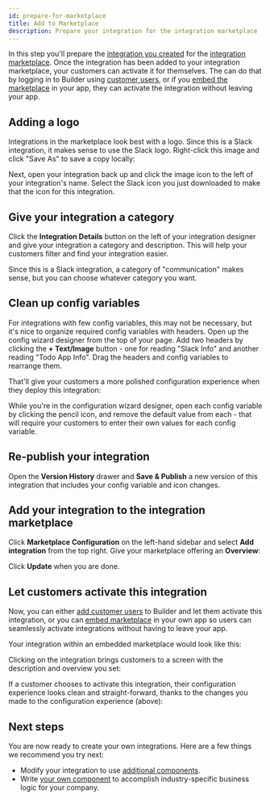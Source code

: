 ```yaml
---
id: prepare-for-marketplace
title: Add to Marketplace
description: Prepare your integration for the integration marketplace
---
```



In this step you'll prepare the [integration you created](/composer/builder/getting-started/first-integration/build-first-integration.mdx) for the [integration marketplace](/composer/builder/integration-marketplace.mdx).
Once the integration has been added to your integration marketplace, your customers can activate it for themselves.
The can do that by logging in to Builder using [customer users](/composer/builder/users.mdx#customer-users), or if you [embed the marketplace](/composer/builder/embedding-marketplace.mdx) in your app, they can activate the integration without leaving your app.

## Adding a logo

Integrations in the marketplace look best with a logo.
Since this is a Slack integration, it makes sense to use the Slack logo.
Right-click this image and click "Save As" to save a copy locally:

<Screenshot
  filename="getting-started/prepare-for-integration-marketplace/slack-icon.png"
  maxWidth="200px"
  alt="Slack icon"
  appFrame={false}
/>

Next, open your integration back up and click the image icon to the left of your integration's name.
Select the Slack icon you just downloaded to make that the icon for this integration.

<Screenshot
  filename="getting-started/prepare-for-integration-marketplace/add-icon.png"
  maxWidth="350px"
  alt="Add icon to integration in Builder app"
/>

## Give your integration a category

Click the **Integration Details** button on the left of your integration designer and give your integration a category and description.
This will help your customers filter and find your integration easier.

Since this is a Slack integration, a category of "communication" makes sense, but you can choose whatever category you want.

<Screenshot
  filename="getting-started/prepare-for-integration-marketplace/add-category.png"
  maxWidth="500px"
  alt="Add category to integration in Builder app"
/>

## Clean up config variables

For integrations with few config variables, this may not be necessary, but it's nice to organize required config variables with headers.
Open up the config wizard designer from the top of your page.
Add two headers by clicking the **+ Text/Image** button - one for reading "Slack Info" and another reading "Todo App Info". Drag the headers and config variables to rearrange them.

That'll give your customers a more polished configuration experience when they deploy this integration:

<Screenshot
  filename="getting-started/prepare-for-integration-marketplace/clean-up-config-variables.png"
  maxWidth="700px"
  alt="Clean up config variables in Builder app"
/>

While you're in the configuration wizard designer, open each config variable by clicking the pencil icon, and remove the default value from each - that will require your customers to enter their own values for each config variable.

## Re-publish your integration

Open the **Version History** drawer and **Save & Publish** a new version of this integration that includes your config variable and icon changes.

<Screenshot
  filename="getting-started/prepare-for-integration-marketplace/republish.png"
  maxWidth="480px"
  alt="Republish integration in Builder app"
/>

## Add your integration to the integration marketplace

Click **Marketplace Configuration** on the left-hand sidebar and select **Add integration** from the top right.
Give your marketplace offering an **Overview**:

<Screenshot
  filename="getting-started/prepare-for-integration-marketplace/configure-integration-marketplace.png"
  maxWidth="500px"
  alt="Configur integration overview for integration marketplace via Builder app"
/>

Click **Update** when you are done.

## Let customers activate this integration

Now, you can either [add customer users](/composer/builder/users.mdx#customer-users) to Builder and let them activate this integration, or you can [embed marketplace](/composer/builder/embedding-marketplace.mdx) in your own app so users can seamlessly activate integrations without having to leave your app.

Your integration within an embedded marketplace would look like this:

<Screenshot
  filename="getting-started/prepare-for-integration-marketplace/embedded-marketplace-list.png"
  maxWidth="800px"
  alt="Sample list of integrations in embedded marketplace"
/>

Clicking on the integration brings customers to a screen with the description and overview you set:

<Screenshot
  filename="getting-started/prepare-for-integration-marketplace/embedded-marketplace-overview.png"
  maxWidth="500px"
  alt="Activate integration from embedded marketplace"
/>

If a customer chooses to activate this integration, their configuration experience looks clean and straight-forward, thanks to the changes you made to the configuration experience (above):

<Screenshot
  filename="getting-started/prepare-for-integration-marketplace/embedded-marketplace-configure.png"
  maxWidth="700px"
  alt="Configure integration from embedded marketplace"
/>

## Next steps

You are now ready to create your own integrations.
Here are a few things we recommend you try next:

- Modify your integration to use [additional components](/composer/builder/builder-components/component-catalog.mdx).
- Write [your own component](/composer/builder/custom-components/code-vs-custom-components.mdx) to accomplish industry-specific business logic for your company.
